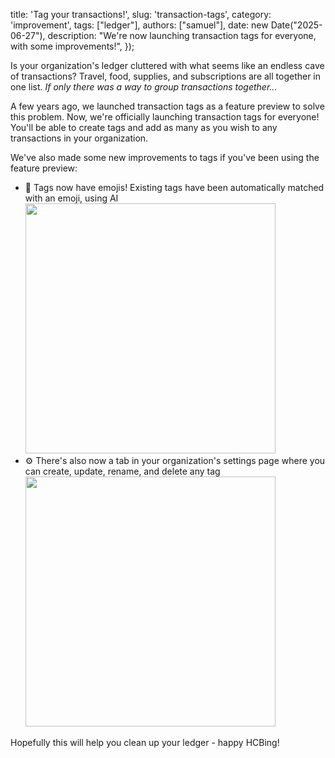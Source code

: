   title: 'Tag your transactions!',
  slug: 'transaction-tags',
  category: 'improvement',
  tags: ["ledger"],
  authors: ["samuel"], 
  date: new Date("2025-06-27"),
  description: "We're now launching transaction tags for everyone, with some improvements!",
});

Is your organization's ledger cluttered with what seems like an endless cave of transactions? Travel, food, supplies, and subscriptions are all together in one list. *If only there was a way to group transactions together...*

A few years ago, we launched transaction tags as a feature preview to solve this problem. Now, we're officially launching transaction tags for everyone! You'll be able to create tags and add as many as you wish to any transactions in your organization.

We've also made some new improvements to tags if you've been using the feature preview:
- 🤪 Tags now have emojis! Existing tags have been automatically matched with an emoji, using AI
    <img src="https://hc-cdn.hel1.your-objectstorage.com/s/v3/46587a3e5254561754ee994a2572d0095cada662_image.png" width="400px" />
- ⚙️ There's also now a tab in your organization's settings page where you can create, update, rename, and delete any tag
    <img src="https://hc-cdn.hel1.your-objectstorage.com/s/v3/da90ebf4ea34ffc8d53a2cd6581d2af97bc50b0e_image.png" width="400px" />

Hopefully this will help you clean up your ledger - happy HCBing!